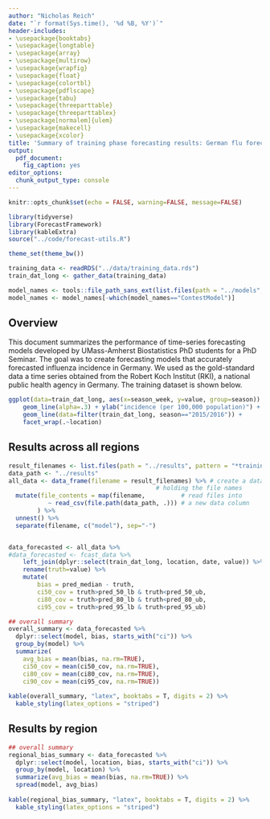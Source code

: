 ```yaml
---
author: "Nicholas Reich"
date: "`r format(Sys.time(), '%d %B, %Y')`"
header-includes:
- \usepackage{booktabs}
- \usepackage{longtable}
- \usepackage{array}
- \usepackage{multirow}
- \usepackage{wrapfig}
- \usepackage{float}
- \usepackage{colortbl}
- \usepackage{pdflscape}
- \usepackage{tabu}
- \usepackage{threeparttable}
- \usepackage{threeparttablex}
- \usepackage[normalem]{ulem}
- \usepackage{makecell}
- \usepackage{xcolor}
title: 'Summary of training phase forecasting results: German flu forecasting'
output: 
  pdf_document:
    fig_caption: yes
editor_options:
  chunk_output_type: console
---
```


```r
knitr::opts_chunk$set(echo = FALSE, warning=FALSE, message=FALSE)
```

```r
library(tidyverse)
library(ForecastFramework)
library(kableExtra)
source("../code/forecast-utils.R")

theme_set(theme_bw())

training_data <- readRDS("../data/training_data.rds")
train_dat_long <- gather_data(training_data)
```


```r
model_names <- tools::file_path_sans_ext(list.files(path = "../models", pattern = "*.R"))
model_names <- model_names[-which(model_names=="ContestModel")]
```



## Overview 

This document summarizes the performance of time-series forecasting models developed by UMass-Amherst Biostatistics PhD students for a PhD Seminar. 
The goal was to create forecasting models that accurately forecasted influenza incidence in Germany. We used as the gold-standard data a time series obtained from the Robert Koch Institut (RKI), a national public health agency in Germany. The training dataset is shown below.

```r
ggplot(data=train_dat_long, aes(x=season_week, y=value, group=season)) +
    geom_line(alpha=.3) + ylab("incidence (per 100,000 population)") +
    geom_line(data=filter(train_dat_long, season=="2015/2016")) +
    facet_wrap(.~location) 
```



## Results across all regions
```r
result_filenames <- list.files(path = "../results", pattern = "*training-results.csv")
data_path <- "../results"
all_data <- data_frame(filename = result_filenames) %>% # create a data frame
                                         # holding the file names
  mutate(file_contents = map(filename,          # read files into
           ~ read_csv(file.path(data_path, .))) # a new data column
        ) %>%
  unnest() %>%
  separate(filename, c("model"), sep="-")


data_forecasted <- all_data %>%
#data_forecasted <- fcast_data %>%
    left_join(dplyr::select(train_dat_long, location, date, value)) %>%
    rename(truth=value) %>%
    mutate(
        bias = pred_median - truth,
        ci50_cov = truth>pred_50_lb & truth<pred_50_ub,
        ci80_cov = truth>pred_80_lb & truth<pred_80_ub,
        ci95_cov = truth>pred_95_lb & truth<pred_95_ub) 

## overall summary
overall_summary <- data_forecasted %>% 
  dplyr::select(model, bias, starts_with("ci")) %>%
  group_by(model) %>%
  summarize(
    avg_bias = mean(bias, na.rm=TRUE),
    ci50_cov = mean(ci50_cov, na.rm=TRUE),
    ci80_cov = mean(ci80_cov, na.rm=TRUE),
    ci90_cov = mean(ci95_cov, na.rm=TRUE))
  
kable(overall_summary, "latex", booktabs = T, digits = 2) %>%
  kable_styling(latex_options = "striped")

```



## Results by region
```r
## overall summary
regional_bias_summary <- data_forecasted %>% 
  dplyr::select(model, location, bias, starts_with("ci")) %>%
  group_by(model, location) %>%
  summarize(avg_bias = mean(bias, na.rm=TRUE)) %>%
  spread(model, avg_bias)
  
kable(regional_bias_summary, "latex", booktabs = T, digits = 2) %>%
  kable_styling(latex_options = "striped")

```


